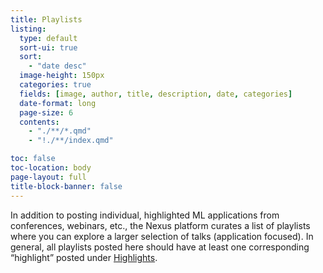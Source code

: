 ```yaml
---
title: Playlists
listing:
  type: default
  sort-ui: true
  sort:
    - "date desc"
  image-height: 150px
  categories: true
  fields: [image, author, title, description, date, categories]
  date-format: long
  page-size: 6
  contents:
    - "./**/*.qmd"
    - "!./**/index.qmd"

toc: false
toc-location: body
page-layout: full
title-block-banner: false
---
```

In addition to posting individual, highlighted ML applications from conferences, webinars, etc., the Nexus platform curates a list of playlists where you can explore a larger selection of talks (application focused). In general, all playlists posted here should have at least one corresponding "highlight" posted under [Highlights](https://uw-madison-datascience.github.io/ML-X-Nexus/Applications/Highlights/). 
